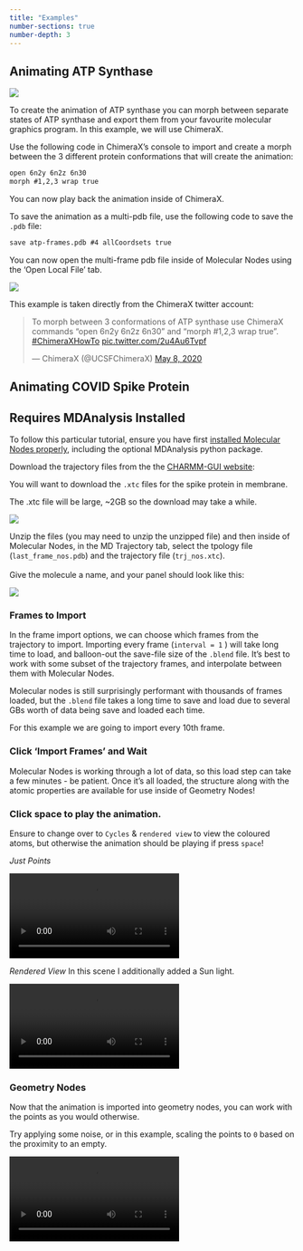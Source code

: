 ```yaml
---
title: "Examples"
number-sections: true
number-depth: 3
---
```


## Animating ATP Synthase

![](https://github.com/BradyAJohnston/MolecularNodes/raw/main/img/atp-animation-demo.gif)

To create the animation of ATP synthase you can morph between separate states of ATP synthase and export them from your favourite molecular graphics program.
In this example, we will use ChimeraX.

Use the following code in ChimeraX's console to import and create a morph between the 3 different protein conformations that will create the animation:

``` html
open 6n2y 6n2z 6n30
morph #1,2,3 wrap true
```

You can now play back the animation inside of ChimeraX.

To save the animation as a multi-pdb file, use the following code to save the `.pdb` file:

``` html
save atp-frames.pdb #4 allCoordsets true
```

You can now open the multi-frame pdb file inside of Molecular Nodes using the 'Open Local File' tab.

![](images/paste-4EFDF204.png)

This example is taken directly from the ChimeraX twitter account:

<blockquote class="twitter-tweet">

<p lang="en" dir="ltr">

To morph between 3 conformations of ATP synthase use ChimeraX commands "open 6n2y 6n2z 6n30" and "morph #1,2,3 wrap true".
<a href="https://twitter.com/hashtag/ChimeraXHowTo?src=hash&amp;ref_src=twsrc%5Etfw">#ChimeraXHowTo</a> <a href="https://t.co/2u4Au6Tvpf">pic.twitter.com/2u4Au6Tvpf</a>

</p>

--- ChimeraX (@UCSFChimeraX) <a href="https://twitter.com/UCSFChimeraX/status/1258888093068701696?ref_src=twsrc%5Etfw">May 8, 2020</a>

</blockquote>

```{=html}
<script async src="https://platform.twitter.com/widgets.js" charset="utf-8"></script>
```
## Animating COVID Spike Protein

::: callout-caution
# Requires MDAnalysis Installed

To follow this particular tutorial, ensure you have first [installed Molecular Nodes properly](installation.md), including the optional MDAnalysis python package.
:::

Download the trajectory files from the the [CHARMM-GUI website](https://charmm-gui.org/?doc=archive&lib=covid19):

You will want to download the `.xtc` files for the spike protein in membrane.

::: callout-caution
The .xtc file will be large, \~2GB so the download may take a while.
:::

![](images/paste-5562A342.png)

Unzip the files (you may need to unzip the unzipped file) and then inside of Molecular Nodes, in the MD Trajectory tab, select the tpology file (`last_frame_nos.pdb`) and the trajectory file (`trj_nos.xtc`).\
\
Give the molecule a name, and your panel should look like this:

![](images/paste-E4006B81.png)

### Frames to Import

In the frame import options, we can choose which frames from the trajectory to import.
Importing every frame (`interval = 1` ) will take long time to load, and balloon-out the save-file size of the `.blend` file.
It's best to work with some subset of the trajectory frames, and interpolate between them with Molecular Nodes.\

::: callout-note
Molecular nodes is still surprisingly performant with thousands of frames loaded, but the `.blend` file takes a long time to save and load due to several GBs worth of data being save and loaded each time.
:::

For this example we are going to import every 10th frame.

### Click 'Import Frames' and Wait

Molecular Nodes is working through a lot of data, so this load step can take a few minutes - be patient.
Once it's all loaded, the structure along with the atomic properties are available for use inside of Geometry Nodes!

### Click space to play the animation.

Ensure to change over to `Cycles` & `rendered view` to view the coloured atoms, but otherwise the animation should be playing if press `space`!

*Just Points*

![](images/spike-points.webm)

*Rendered View* In this scene I additionally added a Sun light.

![](images/spike-colour.webm)

### Geometry Nodes

Now that the animation is imported into geometry nodes, you can work with the points as you would otherwise.

Try applying some noise, or in this example, scaling the points to `0` based on the proximity to an empty.

![](images/spike-dissolve.webm)
